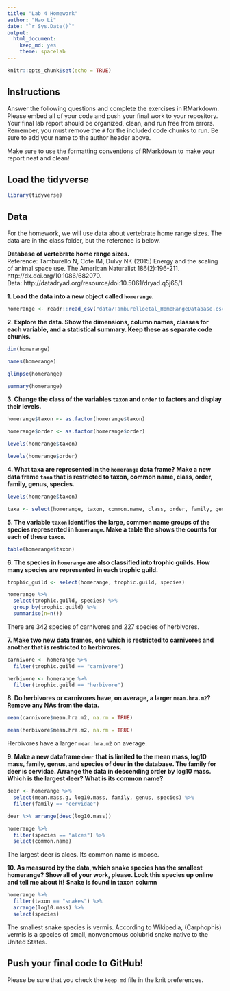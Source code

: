 ```yaml
---
title: "Lab 4 Homework"
author: "Hao Li"
date: "`r Sys.Date()`"
output:
  html_document: 
    keep_md: yes
    theme: spacelab
---
```


```r
knitr::opts_chunk$set(echo = TRUE)
```

## Instructions
Answer the following questions and complete the exercises in RMarkdown. Please embed all of your code and push your final work to your repository. Your final lab report should be organized, clean, and run free from errors. Remember, you must remove the `#` for the included code chunks to run. Be sure to add your name to the author header above.  

Make sure to use the formatting conventions of RMarkdown to make your report neat and clean!  

## Load the tidyverse
```r
library(tidyverse)
```

## Data
For the homework, we will use data about vertebrate home range sizes. The data are in the class folder, but the reference is below.  

**Database of vertebrate home range sizes.**  
Reference: Tamburello N, Cote IM, Dulvy NK (2015) Energy and the scaling of animal space use. The American Naturalist 186(2):196-211. http://dx.doi.org/10.1086/682070.  
Data: http://datadryad.org/resource/doi:10.5061/dryad.q5j65/1  

**1. Load the data into a new object called `homerange`.**
```r
homerange <- readr::read_csv("data/Tamburelloetal_HomeRangeDatabase.csv")
```

**2. Explore the data. Show the dimensions, column names, classes for each variable, and a statistical summary. Keep these as separate code chunks.**  
```r
dim(homerange)
```
```r
names(homerange)
```
```r
glimpse(homerange)
```
```r
summary(homerange)
```


**3. Change the class of the variables `taxon` and `order` to factors and display their levels.**  
```r
homerange$taxon <- as.factor(homerange$taxon)
```
```r
homerange$order <- as.factor(homerange$order)
```
```r
levels(homerange$taxon)
```
```r
levels(homerange$order)
```


**4. What taxa are represented in the `homerange` data frame? Make a new data frame `taxa` that is restricted to taxon, common name, class, order, family, genus, species.**  
```r
levels(homerange$taxon)
```

```r
taxa <- select(homerange, taxon, common.name, class, order, family, genus, species)
```

**5. The variable `taxon` identifies the large, common name groups of the species represented in `homerange`. Make a table the shows the counts for each of these `taxon`.**  
```r
table(homerange$taxon)
```

**6. The species in `homerange` are also classified into trophic guilds. How many species are represented in each trophic guild.**  
```r
trophic_guild <- select(homerange, trophic.guild, species)
```


```r
homerange %>% 
  select(trophic.guild, species) %>% 
  group_by(trophic.guild) %>% 
  summarise(n=n())
```
There are 342 species of carnivores and 227 species of herbivores.


**7. Make two new data frames, one which is restricted to carnivores and another that is restricted to herbivores.**  
```r
carnivore <- homerange %>% 
  filter(trophic.guild == "carnivore")
```

```r
herbivore <- homerange %>% 
  filter(trophic.guild == "herbivore")
```


**8. Do herbivores or carnivores have, on average, a larger `mean.hra.m2`? Remove any NAs from the data.**  
```r
mean(carnivore$mean.hra.m2, na.rm = TRUE)
```
```r
mean(herbivore$mean.hra.m2, na.rm = TRUE)
```
Herbivores have a larger `mean.hra.m2` on average.


**9. Make a new dataframe `deer` that is limited to the mean mass, log10 mass, family, genus, and species of deer in the database. The family for deer is cervidae. Arrange the data in descending order by log10 mass. Which is the largest deer? What is its common name?**  
```r
deer <- homerange %>% 
  select(mean.mass.g, log10.mass, family, genus, species) %>% 
  filter(family == "cervidae")
```

```r
deer %>% arrange(desc(log10.mass))
```

```r
homerange %>% 
  filter(species == "alces") %>% 
  select(common.name)
```

The largest deer is alces. Its common name is moose.


**10. As measured by the data, which snake species has the smallest homerange? Show all of your work, please. Look this species up online and tell me about it!** **Snake is found in taxon column**    

```r
homerange %>% 
  filter(taxon == "snakes") %>% 
  arrange(log10.mass) %>% 
  select(species)
```
The smallest snake species is vermis. According to Wikipedia, (Carphophis) vermis is a species of small, nonvenomous colubrid snake native to the United States.

## Push your final code to GitHub!
Please be sure that you check the `keep md` file in the knit preferences.   